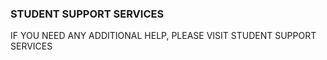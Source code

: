 ### STUDENT SUPPORT SERVICES

IF YOU NEED ANY ADDITIONAL HELP, PLEASE VISIT STUDENT SUPPORT SERVICES
